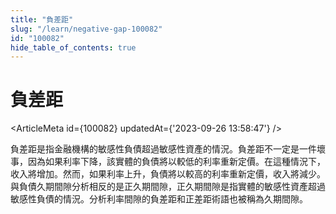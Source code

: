 ```yaml
---
title: "負差距"
slug: "/learn/negative-gap-100082"
id: "100082"
hide_table_of_contents: true
---
```



# 負差距

<ArticleMeta id={100082} updatedAt={'2023-09-26 13:58:47'} />
<div className='border-solid border-b border-t-0 my-4 border-[var(--ifm-color-gray-300)]' />

負差距是指金融機構的敏感性負債超過敏感性資產的情況。負差距不一定是一件壞事，因為如果利率下降，該實體的負債將以較低的利率重新定價。在這種情況下，收入將增加。然而，如果利率上升，負債將以較高的利率重新定價，收入將減少。與負債久期間隙分析相反的是正久期間隙，正久期間隙是指實體的敏感性資產超過敏感性負債的情況。分析利率間隙的負差距和正差距術語也被稱為久期間隙。
